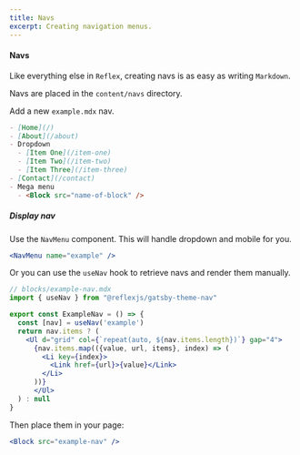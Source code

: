 ```yaml
---
title: Navs
excerpt: Creating navigation menus.
---
```


<Div>

#### Navs

Like everything else in `Reflex`, creating navs is as easy as writing `Markdown`.

Navs are placed in the `content/navs` directory.

Add a new `example.mdx` nav.

```md
- [Home](/)
- [About](/about)
- Dropdown
  - [Item One](/item-one)
  - [Item Two](/item-two)
  - [Item Three](/item-three)
- [Contact](/contact)
- Mega menu
  - <Block src="name-of-block" />
```

##### Display nav

Use the `NavMenu` component. This will handle dropdown and mobile for you.

```jsx
<NavMenu name="example" />
```

Or you can use the `useNav` hook to retrieve navs and render them manually.

```jsx
// blocks/example-nav.mdx
import { useNav } from "@reflexjs/gatsby-theme-nav"

export const ExampleNav = () => {
  const [nav] = useNav('example')
  return nav.items ? (
    <Ul d="grid" col={`repeat(auto, ${nav.items.length})`} gap="4">
      {nav.items.map(({value, url, items}, index) => (
        <Li key={index}>
          <Link href={url}>{value}</Link>
        </Li>
      ))}
      </Ul>
  ) : null
}
```

Then place them in your page:

```jsx
<Block src="example-nav" />
```

</Div>

<Div>
  <NavMenu name="example" />
</Div>
